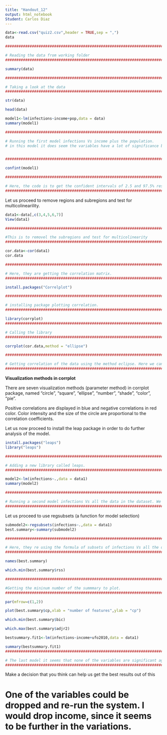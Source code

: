 ---
title: "Handout_12"
output: html_notebook
Student: Carlos Diaz
---



```{r}
data<-read.csv("quiz2.csv",header = TRUE,sep = ",")
data

#############################################################################

# Reading the data from working folder 
#############################################################################
```


```{r}
summary(data)

#############################################################################

# Taking a look at the data 
#############################################################################

```


```{r}
str(data)
```

```{r}
head(data)
```


```{r}
model1<-lm(infections~income+pop,data = data)
summary(model1)

#############################################################################

# Running the first model infections Vs income plus the population. 
# in this model it does seem the variables have a lot of significance by themselves 0.13 and 0.09 respectively, way beyond the 0.05 alpha. Overall, the P-value of the system has a 0.001 of p-value significance. 


#############################################################################


```


```{r}
confint(model1)

#############################################################################

# Here, the code is to get the confident intervals of 2.5 and 97.5% respectively. 
#############################################################################
```

Let us proceed to remove regions and subregions and test for multicolinearility. 


```{r}
data1<-data[,c(3,4,5,6,7)]
View(data1)

#############################################################################

#This is to removel the subregions and test for multicolinearity 
#############################################################################

```


```{r}
cor.data<-cor(data1)
cor.data

#############################################################################

# Here, they are getting the correlation matrix. 
#############################################################################

```


```{r}
install.packages("Correlplot")

#############################################################################

# installing package plotting correlation.
#############################################################################
```

```{r}
library(corrplot)
#############################################################################

# Calling the library
#############################################################################

```

```{r}
corrplot(cor.data,method = "ellipse")

#############################################################################

# Getting correlation of the data using the method eclipse. Here we can observe the darker the eclipse the more correlation there is between the variables. 
#############################################################################

```

**Visualization methods in corrplot**

There are seven visualization methods (parameter method) in corrplot package, named "circle", "square", "ellipse", "number", "shade", "color", "pie".

Positive correlations are displayed in blue and negative correlations in red color. Color intensity and the size of the circle are proportional to the correlation coefficients.



Let us now proceed to install the leap package in order to do further analysis of the model. 


```{r}
install.packages("leaps")
library("leaps")

#############################################################################

# Adding a new library called leaps. 
#############################################################################


```


```{r}
model2<-lm(infections~.,data = data1)
summary(model2)

#############################################################################

# Running a second model infections Vs all the data in the dataset. We can observe that all the variables are over the 0.05 alpha thereshold and overall the system is 0.006 for the P-value and the R2 is 43.7%. Not a good model for the data. 
#############################################################################


```

Let us proceed to use regsubsets (a function for model selection)

```{r}
submodel2<-regsubsets(infections~.,data = data1)
best.summary<-summary(submodel2)

#############################################################################

# Here, they re using the formula of subsets of infections Vs all the data. 
#############################################################################

```



```{r}
names(best.summary)
```




```{r}
which.min(best.summary$rss)

#############################################################################

#Getting the mininum number of the summmary to plot.  
#############################################################################

```


```{r}
par(mfrow=c(1,2))
```


```{r}
plot(best.summary$cp,xlab = "number of features",ylab = "cp")
```


```{r}
which.min(best.summary$bic)
```



```{r}
which.max(best.summary$adjr2)
```


```{r}
bestsummary.fit1<-lm(infections~income+ufo2010,data = data1)
```



```{r}
summary(bestsummary.fit1)
#############################################################################

# The last model it seems that none of the variables are significant against the infections variable.  
#############################################################################
```

Make a decision that you think can help us get the best results out of this 

#############################################################################

# One of the variables could be dropped and re-run the system. I would drop income, since it seems to be further in the variations. 
#############################################################################



